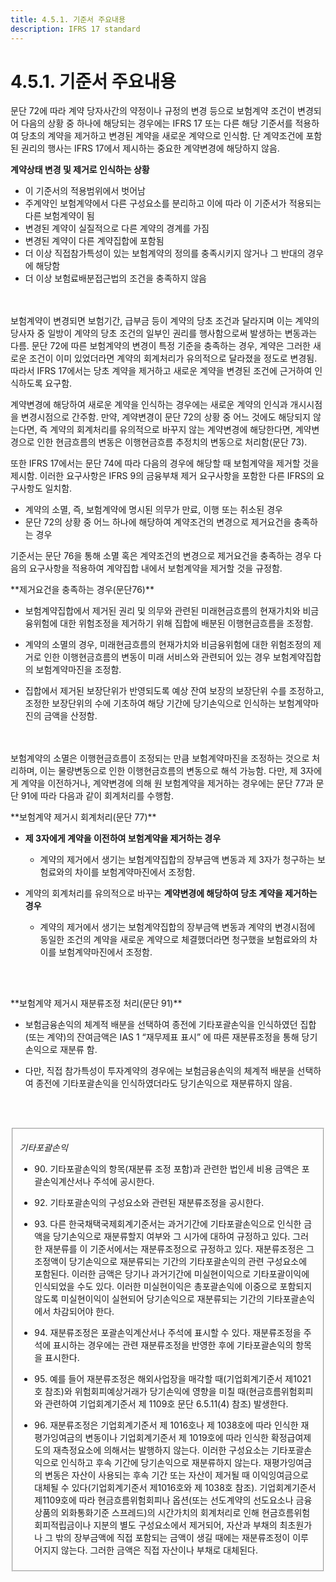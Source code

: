 ```yaml
---
title: 4.5.1. 기준서 주요내용
description: IFRS 17 standard
---
```


# 4.5.1. 기준서 주요내용

문단 72에 따라 계약 당자사간의 약정이나 규정의 변경 등으로 보험계약 조건이 변경되어 다음의 상황 중 하나에 해당되는 경우에는 IFRS 17 또는 다른 해당 기준서를 적용하여 당초의 계약을 제거하고 변경된 계약을 새로운 계약으로 인식함. 단 계약조건에 포함된 권리의 행사는 IFRS 17에서 제시하는 중요한 계약변경에 해당하지 않음.

<Callout severity="success">
**계약상태 변경 및 제거로 인식하는 상황**

* 이 기준서의 적용범위에서 벗어남
* 주계약인 보험계약에서 다른 구성요소를 분리하고 이에 따라 이 기준서가 적용되는 다른 보험계약이 됨
* 변경된 계약이 실질적으로 다른 계약의 경계를 가짐
* 변경된 계약이 다른 계약집합에 포함됨
* 더 이상 직접참가특성이 있는 보험계약의 정의를 충족시키지 않거나 그 반대의 경우에 해당함
* 더 이상 보험료배분접근법의 조건을 충족하지 않음
</Callout>

<br/><br/>
보험계약이 변경되면 보험기간, 급부금 등이 계약의 당초 조건과 달라지며 이는 계약의 당사자 중 일방이 계약의 당초 조건의 일부인 권리를 행사함으로써 발생하는 변동과는 다름. 문단 72에 따른 보험계약의 변경이 특정 기준을 충족하는 경우, 계약은 그러한 새로운 조건이 이미 있었더라면 계약의 회계처리가 유의적으로 달라졌을 정도로 변경됨. 따라서 IFRS 17에서는 당초 계약을 제거하고 새로운 계약을 변경된 조건에 근거하여 인식하도록 요구함.

계약변경에 해당하여 새로운 계약을 인식하는 경우에는 새로운 계약의 인식과 개시시점을 변경시점으로 간주함. 만약, 계약변경이 문단 72의 상황 중 어느 것에도 해당되지 않는다면, 즉 계약의 회계처리를 유의적으로 바꾸지 않는 계약변경에 해당한다면, 계약변경으로 인한 현금흐름의 변동은 이행현금흐름 추정치의 변동으로 처리함(문단 73).

또한 IFRS 17에서는 문단 74에 따라 다음의 경우에 해당할 때 보험계약을 제거할 것을 제시함. 이러한 요구사항은 IFRS 9의 금융부채 제거 요구사항을 포함한 다른 IFRS의 요구사항도 일치함.

* 계약의 소멸, 즉, 보험계약에 명시된 의무가 만료, 이행 또는 취소된 경우
* 문단 72의 상황 중 어느 하나에 해당하여 계약조건의 변경으로 제거요건을 충족하는 경우

기준서는 문단 76을 통해 소멸 혹은 계약조건의 변경으로 제거요건을 충족하는 경우 다음의 요구사항을 적용하여 계약집합 내에서 보험계약을 제거할 것을 규정함.

<Callout severity="success">
**제거요건을 충족하는 경우(문단76)**

* 보험계약집합에서 제거된 권리 및 의무와 관련된 미래현금흐름의 현재가치와 비금융위험에 대한 위험조정을 제거하기 위해 집합에 배분된 이행현금흐름을 조정함.

* 계약의 소멸의 경우, 미래현금흐름의 현재가치와 비금융위험에 대한 위험조정의 제거로 인한 이행현금흐름의 변동이 미래 서비스와 관련되어 있는 경우 보험계약집합의 보험계약마진을 조정함.

* 집합에서 제거된 보장단위가 반영되도록 예상 잔여 보장의 보장단위 수를 조정하고, 조정한 보장단위의 수에 기초하여 해당 기간에 당기손익으로 인식하는 보험계약마진의 금액을 산정함.
</Callout>

<br/><br/>
보험계약의 소멸은 이행현금흐름이 조정되는 만큼 보험계약마진을 조정하는 것으로 처리하며, 이는 물량변동으로 인한 이행현금흐름의 변동으로 해석 가능함. 다만, 제 3자에게 계약을 이전하거나, 계약변경에 의해 원 보험계약을 제거하는 경우에는 문단 77과 문단 91에 따라 다음과 같이 회계처리를 수행함.

<Callout severity="success">
**보험계약 제거시 회계처리(문단 77)**

* **제 3자에게 계약을 이전하여 보험계약을 제거하는 경우**
  * 계약의 제거에서 생기는 보험계약집합의 장부금액 변동과 제 3자가 청구하는 보험료와의 차이를 보험계약마진에서 조정함.

* 계약의 회계처리를 유의적으로 바꾸는 **계약변경에 해당하여 당초 계약을 제거하는 경우**
  * 계약의 제거에서 생기는 보험계약집합의 장부금액 변동과 계약의 변경시점에 동일한 조건의 계약을 새로운 계약으로 체결했더라면 청구했을 보험료와의 차이를 보험계약마진에서 조정함.
</Callout>

<br/><br/>

<Callout severity="success">
**보험계약 제거시 재분류조정 처리(문단 91)**

* 보험금융손익의 체계적 배분을 선택하여 종전에 기타포괄손익을 인식하였던 집합(또는 계약)의 잔여금액은 IAS 1 “재무제표 표시” 에 따른 재분류조정을 통해 당기손익으로 재분류 함.

* 다만, 직접 참가특성이 투자계약의 경우에는 보험금융손익의 체계적 배분을 선택하여 종전에 기타포괄손익을 인식하였더라도 당기손익으로 재분류하지 않음.
</Callout>

<br/><br/>

<Fieldset legend="[참 고] IAS 1 “재무제표 표시”" toggleable>

 _기타포괄손익_

 * 90\. 기타포괄손익의 항목(재분류 조정 포함)과 관련한 법인세 비용 금액은 포괄손익계산서나 주석에 공시한다.

 * 92\. 기타포괄손익의 구성요소와 관련된 재분류조정을 공시한다.

 * 93\. 다른 한국채택국제회계기준서는 과거기간에 기타포괄손익으로 인식한 금액을 당기손익으로 재분류할지 여부와 그 시가에 대하여 규정하고 있다. 그러한 재분류를 이 기준서에서는 재분류조정으로 규정하고 있다. 재분류조정은 그 조정액이 당기손익으로 재분류되는 기간의 기타포괄손익의 관련 구성요소에 포함된다. 이러한 금액은 당기나 과거기간에 미실현이익으로 기타포괄이익에 인식되었을 수도 있다. 이러한 미실현이익은 총포괄손익에 이중으로 포함되지 않도록 미실현이익이 실현되어 당기손익으로 재분류되는 기간의 기타포괄손익에서 차감되어야 한다.

 * 94\. 재분류조정은 포괄손익계산서나 주석에 표시할 수 있다. 재분류조정을 주석에 표시하는 경우에는 관련 재분류조정을 반영한 후에 기타포괄손익의 항목을 표시한다.

 * 95\. 예를 들어 재분류조정은 해외사업장을 매각할 때(기업회계기준서 제1021호 참조)와 위험회피예상거래가 당기손익에 영향을 미칠 때(현금흐름위험회피와 관련하여 기업회계기준서 제 1109호 문단 6.5.11(4) 참조) 발생한다.

 * 96\. 재분류조정은 기업회계기준서 제 1016호나 제 1038호에 따라 인식한 재평가잉여금의 변동이나 기업회계기준서 제 1019호에 따라 인식한 확정급여제도의 재측정요소에 의해서는 발행하지 않는다. 이러한 구성요소는 기타포괄손익으로 인식하고 후속 기간에 당기손익으로 재분류하지 않는다. 재평가잉여금의 변동은 자산이 사용되는 후속 기간 또는 자산이 제거될 때 이익잉여금으로 대체될 수 있다(기업회계기준서 제1016호와 제 1038호 참조). 기업회계기준서 제1109호에 따라 현금흐름위험회피나 옵션(또는 선도계약의 선도요소나 금융상품의 외화통화기준 스프레드)의 시간가치의 회계처리로 인해 현금흐름위험회피적립금이나 지분의 별도 구성요소에서 제거되어, 자산과 부채의 최초원가나 그 밖의 장부금액에 직접 포함되는 금액이 생길 때에는 재분류조정이 이루어지지 않는다. 그러한 금액은 직접 자산이나 부채로 대체된다.>

</Fieldset>
